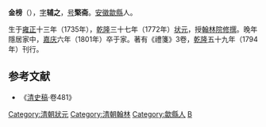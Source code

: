 '''金榜'''（{{bd|1735年||1801年|catIdx=J金}}），[[表字|字]]'''辅之'''，[[号|号]]'''檠斋'''。[[安徽|安徽]][[歙縣|歙縣]]人。

生于[[雍正|雍正]]十三年（1735年），[[乾隆|乾隆]]三十七年（1772年）[[状元|状元]]，授[[翰林院|翰林院]][[修撰|修撰]]。晚年隱居家中，[[嘉庆|嘉庆]]六年（1801年）卒于家。著有《禮箋》3卷，[[乾隆|乾隆]]五十九年（1794年）刊行。

==参考文献==
*《[[清史稿|清史稿]]·卷481》
{{乾隆三十七年壬辰科殿試金榜}}
{{清朝四庫全書館職官}}
{{DEFAULTSORT:Jin金}}
[[Category:清朝狀元|Category:清朝狀元]]
[[Category:清朝翰林|Category:清朝翰林]]
[[Category:歙縣人|Category:歙縣人]]
[[Category:金姓|B]]